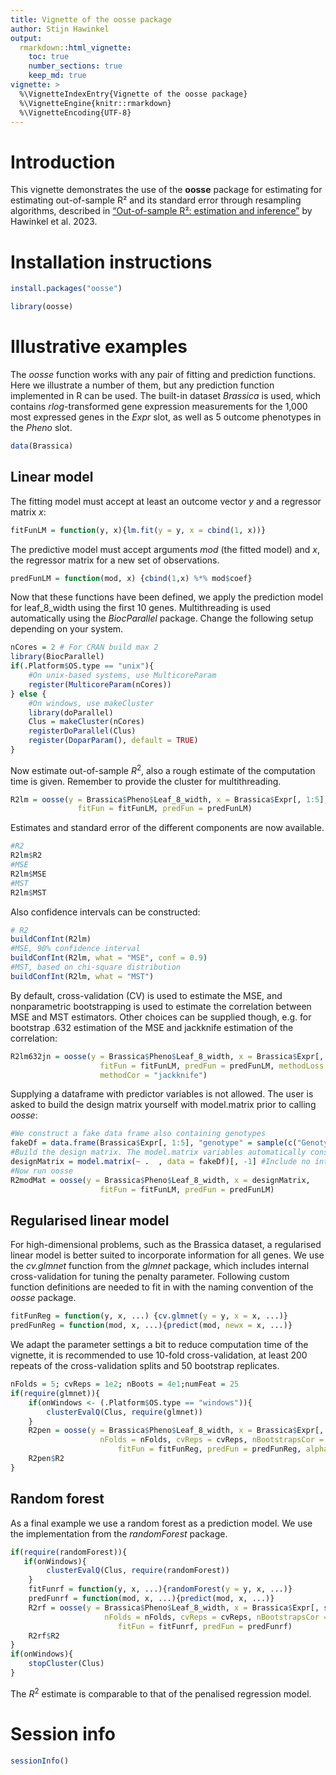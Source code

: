 ```yaml
---
title: Vignette of the oosse package
author: Stijn Hawinkel
output: 
  rmarkdown::html_vignette:
    toc: true
    number_sections: true
    keep_md: true
vignette: >
  %\VignetteIndexEntry{Vignette of the oosse package}
  %\VignetteEngine{knitr::rmarkdown}
  %\VignetteEncoding{UTF-8}
---
```


# Introduction

This vignette demonstrates the use of the __oosse__ package for estimating for estimating out-of-sample R² and its standard error through resampling algorithms, described in ["Out-of-sample R²: estimation and inference"]( 	
https://doi.org/10.1080/00031305.2023.2216252) by Hawinkel et al. 2023.

\setcounter{tocdepth}{5}
\tableofcontents

# Installation instructions

```r
install.packages("oosse")
```

```r
library(oosse)
```


# Illustrative examples

The _oosse_ function works with any pair of fitting and prediction functions. Here we illustrate a number of them, but any prediction function implemented in R can be used. The built-in dataset _Brassica_ is used, which contains _rlog_-transformed gene expression measurements for the 1,000 most expressed genes in the _Expr_ slot, as well as 5 outcome phenotypes in the _Pheno_ slot.

```r
data(Brassica)
```

## Linear model

The fitting model must accept at least an outcome vector _y_ and a regressor matrix _x_:

```r
fitFunLM = function(y, x){lm.fit(y = y, x = cbind(1, x))}
```

The predictive model must accept arguments _mod_ (the fitted model) and _x_, the regressor matrix for a new set of observations. 

```r
predFunLM = function(mod, x) {cbind(1,x) %*% mod$coef}
```

Now that these functions have been defined, we apply the prediction model for leaf_8_width using the first 10 genes. Multithreading is used automatically using the _BiocParallel_ package. Change the following setup depending on your system.

```r
nCores = 2 # For CRAN build max 2
library(BiocParallel)
if(.Platform$OS.type == "unix"){
    #On unix-based systems, use MulticoreParam
    register(MulticoreParam(nCores))
} else {
    #On windows, use makeCluster
    library(doParallel)
    Clus = makeCluster(nCores)
    registerDoParallel(Clus)
    register(DoparParam(), default = TRUE)
}
```

Now estimate out-of-sample $R^2$, also a rough estimate of the computation time is given. Remember to provide the cluster for multithreading.

```r
R2lm = oosse(y = Brassica$Pheno$Leaf_8_width, x = Brassica$Expr[, 1:5], 
               fitFun = fitFunLM, predFun = predFunLM)
```

Estimates and standard error of the different components are now available.

```r
#R2
R2lm$R2
#MSE
R2lm$MSE
#MST
R2lm$MST
```

Also confidence intervals can be constructed:

```r
# R2
buildConfInt(R2lm)
#MSE, 90% confidence interval
buildConfInt(R2lm, what = "MSE", conf = 0.9)
#MST, based on chi-square distribution
buildConfInt(R2lm, what = "MST")
```

By default, cross-validation (CV) is used to estimate the MSE, and nonparametric bootstrapping is used to estimate the correlation between MSE and MST estimators. Other choices can be supplied though, e.g. for bootstrap .632 estimation of the MSE and jackknife estimation of the correlation:

```r
R2lm632jn = oosse(y = Brassica$Pheno$Leaf_8_width, x = Brassica$Expr[, 1:5], 
                    fitFun = fitFunLM, predFun = predFunLM, methodLoss = "bootstrap",
                    methodCor = "jackknife")
```

Supplying a dataframe with predictor variables is not allowed. The user is asked to build the design matrix yourself with model.matrix prior to calling _oosse_:

```r
#We construct a fake data frame also containing genotypes
fakeDf = data.frame(Brassica$Expr[, 1:5], "genotype" = sample(c("Genotype1", "Genotype2", "Genotype3"), replace = TRUE, nrow(Brassica$Expr)))
#Build the design matrix. The model.matrix variables automatically constructs dummy variables
designMatrix = model.matrix(~ .  , data = fakeDf)[, -1] #Include no intercept as fitting function already does this
#Now run oosse
R2modMat = oosse(y = Brassica$Pheno$Leaf_8_width, x = designMatrix, 
                    fitFun = fitFunLM, predFun = predFunLM)
```


## Regularised linear model

For high-dimensional problems, such as the Brassica dataset, a regularised linear model is better suited to incorporate information for all genes. We use the _cv.glmnet_ function from the _glmnet_ package, which includes internal cross-validation for tuning the penalty parameter. Following custom function definitions are needed to fit in with the naming convention of the _oosse_ package.

```r
fitFunReg = function(y, x, ...) {cv.glmnet(y = y, x = x, ...)}
predFunReg = function(mod, x, ...){predict(mod, newx = x, ...)}
```

We adapt the parameter settings a bit to reduce computation time of the vignette, it is recommended to use 10-fold cross-validation, at least 200 repeats of the cross-validation splits and 50 bootstrap replicates.

```r
nFolds = 5; cvReps = 1e2; nBoots = 4e1;numFeat = 25
if(require(glmnet)){
    if(onWindows <- (.Platform$OS.type == "windows")){
        clusterEvalQ(Clus, require(glmnet))
    }
    R2pen = oosse(y = Brassica$Pheno$Leaf_8_width, x = Brassica$Expr[, seq_len(numFeat)], #Subset genes for speed
                    nFolds = nFolds, cvReps = cvReps, nBootstrapsCor = nBoots,
                        fitFun = fitFunReg, predFun = predFunReg, alpha = 1)#Lasso model
    R2pen$R2
}
```

## Random forest

As a final example we use a random forest as a prediction model. We use the implementation from the _randomForest_ package.

```r
if(require(randomForest)){
   if(onWindows){
        clusterEvalQ(Clus, require(randomForest))
    }
    fitFunrf = function(y, x, ...){randomForest(y = y, x, ...)}
    predFunrf = function(mod, x, ...){predict(mod, x, ...)}
    R2rf = oosse(y = Brassica$Pheno$Leaf_8_width, x = Brassica$Expr[, seq_len(numFeat)],
                     nFolds = nFolds, cvReps = cvReps, nBootstrapsCor = nBoots,
                        fitFun = fitFunrf, predFun = predFunrf)
    R2rf$R2
}
if(onWindows){
    stopCluster(Clus)
}
```

The $R^2$ estimate is comparable to that of the penalised regression model.

# Session info

```r
sessionInfo()
```

\clearpage

